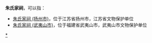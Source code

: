 '''朱氏家祠'''，可以指：
*[[朱氏家祠_(扬州市)|朱氏家祠 (扬州市)]]，位于江苏省扬州市，江苏省文物保护单位
*[[朱氏家祠_(武夷山市)|朱氏家祠 (武夷山市)]]，位于福建省武夷山市，武夷山市文物保护单位

{{Disambig|cat=四字宗祠消歧义|Z}}
[[Category:中国朱姓宗祠|*]]